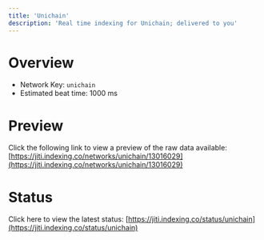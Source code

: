 ```yaml
---
title: 'Unichain'
description: 'Real time indexing for Unichain; delivered to you'
---
```


# Overview
- Network Key: `unichain`
- Estimated beat time: 1000 ms

# Preview
Click the following link to view a preview of the raw data available: [https://jiti.indexing.co/networks/unichain/13016029](https://jiti.indexing.co/networks/unichain/13016029)

# Status
Click here to view the latest status: [https://jiti.indexing.co/status/unichain](https://jiti.indexing.co/status/unichain)
